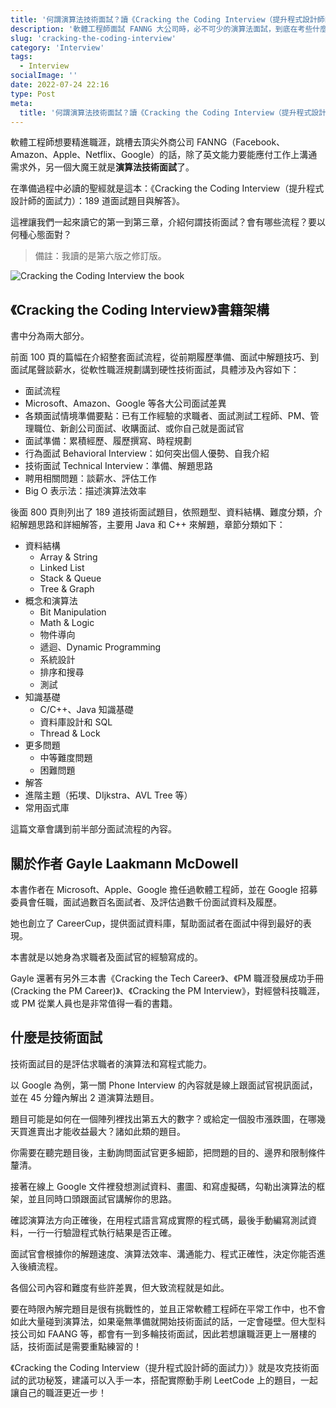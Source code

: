 ```yaml
---
title: '何謂演算法技術面試？讀《Cracking the Coding Interview（提升程式設計師的面試力）》'
description: '軟體工程師面試 FANNG 大公司時，必不可少的演算法面試，到底在考些什麼？該如何準備？一起來讀面試聖經《Cracking the Coding Interview（提升程式設計師的面試力）》'
slug: 'cracking-the-coding-interview'
category: 'Interview'
tags:
  - Interview
socialImage: ''
date: 2022-07-24 22:16
type: Post
meta:
  title: '何謂演算法技術面試？讀《Cracking the Coding Interview（提升程式設計師的面試力）》'
---
```


軟體工程師想要精進職涯，跳槽去頂尖外商公司 FANNG（Facebook、Amazon、Apple、Netflix、Google）的話，除了英文能力要能應付工作上溝通需求外，另一個大魔王就是**演算法技術面試**了。

在準備過程中必讀的聖經就是這本：《Cracking the Coding Interview（提升程式設計師的面試力）：189 道面試題目與解答》。

這裡讓我們一起來讀它的第一到第三章，介紹何謂技術面試？會有哪些流程？要以何種心態面對？

> 備註：我讀的是第六版之修訂版。

![Cracking the Coding Interview the book](/images/2022-07-24-cracking-the-coding-interview/cracking-the-coding-interview.jpg)

## 《Cracking the Coding Interview》書籍架構

書中分為兩大部分。

前面 100 頁的篇幅在介紹整套面試流程，從前期履歷準備、面試中解題技巧、到面試尾聲談薪水，從軟性職涯規劃講到硬性技術面試，具體涉及內容如下：

- 面試流程
- Microsoft、Amazon、Google 等各大公司面試差異
- 各類面試情境準備要點：已有工作經驗的求職者、面試測試工程師、PM、管理職位、新創公司面試、收購面試、或你自己就是面試官
- 面試準備：累積經歷、履歷撰寫、時程規劃
- 行為面試 Behavioral Interview：如何突出個人優勢、自我介紹
- 技術面試 Technical Interview：準備、解題思路
- 聘用相關問題：談薪水、評估工作
- Big O 表示法：描述演算法效率

後面 800 頁則列出了 189 道技術面試題目，依照題型、資料結構、難度分類，介紹解題思路和詳細解答，主要用 Java 和 C++ 來解題，章節分類如下：

- 資料結構
  - Array & String
  - Linked List
  - Stack & Queue
  - Tree & Graph
- 概念和演算法
  - Bit Manipulation
  - Math & Logic
  - 物件導向
  - 遞迴、Dynamic Programming
  - 系統設計
  - 排序和搜尋
  - 測試
- 知識基礎
  - C/C++、Java 知識基礎
  - 資料庫設計和 SQL
  - Thread & Lock
- 更多問題
  - 中等難度問題
  - 困難問題
- 解答
- 進階主題（拓墣、DIjkstra、AVL Tree 等）
- 常用函式庫

這篇文章會講到前半部分面試流程的內容。

## 關於作者 Gayle Laakmann McDowell

本書作者在 Microsoft、Apple、Google 擔任過軟體工程師，並在 Google 招募委員會任職，面試過數百名面試者、及評估過數千份面試資料及履歷。

她也創立了 CareerCup，提供面試資料庫，幫助面試者在面試中得到最好的表現。

本書就是以她身為求職者及面試官的經驗寫成的。

Gayle 還著有另外三本書《Cracking the Tech Career》、《PM 職涯發展成功手冊 (Cracking the PM Career)》、《Cracking the PM Interview》，對經營科技職涯，或 PM 從業人員也是非常值得一看的書籍。

## 什麼是技術面試

技術面試目的是評估求職者的演算法和寫程式能力。

以 Google 為例，第一關 Phone Interview 的內容就是線上跟面試官視訊面試，並在 45 分鐘內解出 2 道演算法題目。

題目可能是如何在一個陣列裡找出第五大的數字？或給定一個股市漲跌圖，在哪幾天買進賣出才能收益最大？諸如此類的題目。

你需要在聽完題目後，主動詢問面試官更多細節，把問題的目的、邊界和限制條件釐清。

接著在線上 Google 文件裡發想測試資料、畫圖、和寫虛擬碼，勾勒出演算法的框架，並且同時口頭跟面試官講解你的思路。

確認演算法方向正確後，在用程式語言寫成實際的程式碼，最後手動編寫測試資料，一行一行驗證程式執行結果是否正確。

面試官會根據你的解題速度、演算法效率、溝通能力、程式正確性，決定你能否進入後續流程。

各個公司內容和難度有些許差異，但大致流程就是如此。

要在時限內解完題目是很有挑戰性的，並且正常軟體工程師在平常工作中，也不會如此大量碰到演算法，如果毫無準備就開始技術面試的話，一定會碰壁。但大型科技公司如 FAANG 等，都會有一到多輪技術面試，因此若想讓職涯更上一層樓的話，技術面試是需要重點練習的！

《Cracking the Coding Interview（提升程式設計師的面試力）》就是攻克技術面試的武功秘笈，建議可以入手一本，搭配實際動手刷 LeetCode 上的題目，一起讓自己的職涯更近一步！
